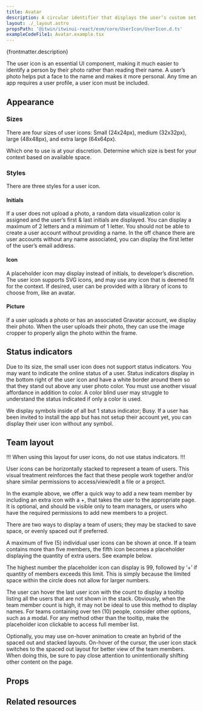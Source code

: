 ```yaml
---
title: Avatar
description: A circular identifier that displays the user’s custom set photo or the user’s first and last name initials.
layout: ./_layout.astro
propsPath: '@itwin/itwinui-react/esm/core/UserIcon/UserIcon.d.ts'
exampleCodeFile1: Avatar.example.tsx
---
```



<p>{frontmatter.description}</p>

<LiveExample src={frontmatter.exampleCodeFile1} />

The user icon is an essential UI component, making it much easier to identify a person by their photo rather than reading their name. A user’s photo helps put a face to the name and makes it more personal. Any time an app requires a user profile, a user icon must be included.

## Appearance

### Sizes

There are four sizes of user icons: Small (24x24px), medium (32x32px), large (48x48px), and extra large (64x64px).

Which one to use is at your discretion. Determine which size is best for your context based on available space.

### Styles

There are three styles for a user icon.

#### Initials

If a user does not upload a photo, a random data visualization color is assigned and the user’s first & last initials are displayed. You can display a maximum of 2 letters and a minimum of 1 letter. You should not be able to create a user account without providing a name. In the off chance there are user accounts without any name associated, you can display the first letter of the user’s email address.

#### Icon

A placeholder icon may display instead of initials, to developer’s discretion. The user icon supports SVG icons, and may use any icon that is deemed fit for the context. If desired, user can be provided with a library of icons to choose from, like an avatar.

#### Picture

If a user uploads a photo or has an associated Gravatar account, we display their photo. When the user uploads their photo, they can use the image cropper to properly align the photo within the frame.

## Status indicators

Due to its size, the small user icon does not support status indicators.
You may want to indicate the online status of a user. Status indicators display in the bottom right of the user icon and have a white border around them so that they stand out above any user photo color. You must use another visual affordance in addition to color. A color blind user may struggle to understand the status indicated if only a color is used.

We display symbols inside of all but 1 status indicator; Busy. If a user has been invited to install the app but has not setup their account yet, you can display their user icon without any symbol.

## Team layout

!!! When using this layout for user icons, do not use status indicators. !!!

User icons can be horizontally stacked to represent a team of users. This visual treatment reinforces the fact that these people work together and/or share similar permissions to access/view/edit a file or a project.

In the example above, we offer a quick way to add a new team member by including an extra icon with a +, that takes the user to the appropriate page. It is optional, and should be visible only to team managers, or users who have the required permissions to add new members to a project.

There are two ways to display a team of users; they may be stacked to save space, or evenly spaced out if preferred.

A maximum of five (5) individual user icons can be shown at once. If a team contains more than five members, the fifth icon becomes a placeholder displaying the quantity of extra users. See example below.

The highest number the placeholder icon can display is 99, followed by ‘+’ if quantity of members exceeds this limit. This is simply because the limited space within the circle does not allow for larger numbers.

The user can hover the last user icon with the count to display a tooltip listing all the users that are not shown in the stack. Obviously, when the team member count is high, it may not be ideal to use this method to display names. For teams containing over ten (10) people, consider other options, such as a modal. For any method other than the tooltip, make the placeholder icon clickable to access full member list.

Optionally, you may use on-hover animation to create an hybrid of the spaced out and stacked layouts. On-hover of the cursor, the user icon stack switches to the spaced out layout for better view of the team members. When doing this, be sure to pay close attention to unintentionally shifting other content on the page.

## Props

<PropsTable path={frontmatter.propsPath} />

## Related resources
